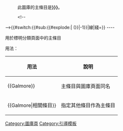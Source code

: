 :<div class="boilerplate" id="catmore">此圖庫的主條目是'''[[{{{1|{{PAGENAME}}}}}]]'''。</div><!--

-->{{#switch:{{#sub:{{#explode:{{PAGENAME}}| (}}|-1}}|線|綫=[[Category:圖庫頁]]}}<!--

--><noinclude>
----  	 
	 
用於標明分類頁面中的主條目 	 

用法： 	 
	 
{| class="prettytable" 	 
|- 	 
!用法!!說明 	 
|- 	 
| <nowiki>{{Galmore}}</nowiki> || 主條目與圖庫頁面同名 	 
|- 	 
| <nowiki>{{Galmore|相關條目}}</nowiki> || 指定其他條目作為主條目 	  
|} 	 
	 
[[Category:引導模板]] 	 

</noinclude>